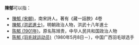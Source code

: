 '''陳郁'''可以指：
* [[陳郁_(宋朝)|陳郁 (宋朝)]]，南宋詩人。著有《藏一話腴》4卷
* [[陳郁_(洪武進士)|陳郁 (洪武進士)]]，明朝政治人物，洪武十八年進士
* [[陈郁_(1901年)|陈郁 (1901年)]]，原名陈旭贵，中华人民共和国政治人物
* [[陈郁_(羽毛球运动员)|陈郁 (羽毛球运动员)]]（1980年5月8日－），中国广西羽毛球选手
{{disambig|Y|Cat=二字陈姓人名消歧义}}